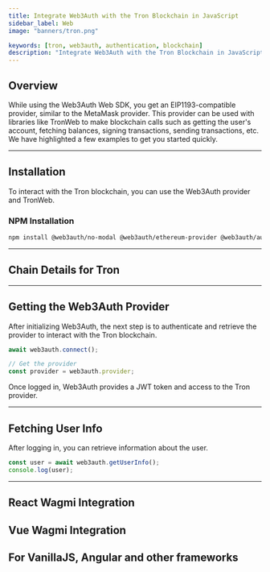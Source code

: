```yaml
---
title: Integrate Web3Auth with the Tron Blockchain in JavaScript
sidebar_label: Web
image: "banners/tron.png"

keywords: [tron, web3auth, authentication, blockchain]
description: "Integrate Web3Auth with the Tron Blockchain in JavaScript | Documentation - Web3Auth"
---
```



## Overview

While using the Web3Auth Web SDK, you get an EIP1193-compatible provider, similar to the MetaMask
provider. This provider can be used with libraries like TronWeb to make blockchain calls such as
getting the user's account, fetching balances, signing transactions, sending transactions, etc. We
have highlighted a few examples to get you started quickly.

---

## Installation

To interact with the Tron blockchain, you can use the Web3Auth provider and TronWeb.

### NPM Installation

```bash
npm install @web3auth/no-modal @web3auth/ethereum-provider @web3auth/auth-adapter @web3auth/wallet-services-plugin tronweb
```

---

## Chain Details for Tron

<ChainDetailsTron />

---

## Getting the Web3Auth Provider

After initializing Web3Auth, the next step is to authenticate and retrieve the provider to interact
with the Tron blockchain.

```typescript
await web3auth.connect();

// Get the provider
const provider = web3auth.provider;
```

Once logged in, Web3Auth provides a JWT token and access to the Tron provider.

---

## Fetching User Info

After logging in, you can retrieve information about the user.

```typescript
const user = await web3auth.getUserInfo();
console.log(user);
```

---

## React Wagmi Integration

<ReactWagmiIntegration />

## Vue Wagmi Integration

<VueWagmiIntegration />

## For VanillaJS, Angular and other frameworks

<JsBlockchainMethods />
